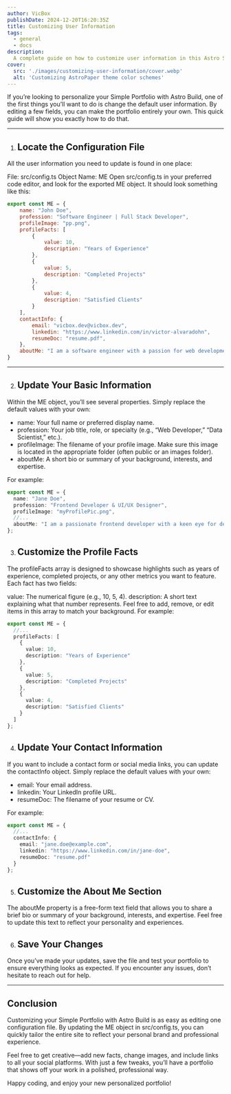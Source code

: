 ```yaml
---
author: VicBox
publishDate: 2024-12-20T16:20:35Z
title: Customizing User Information
tags:
  - general
  - docs
description:
  A complete guide on how to customize user information in this Astro Simple Portfolio theme.
cover:
  src: './images/customizing-user-information/cover.webp'
  alt: 'Customizing AstroPaper theme color schemes'
---
```


If you’re looking to personalize your Simple Portfolio with Astro Build, one of the first things you’ll want to do is change the default user information. By editing a few fields, you can make the portfolio entirely your own. This quick guide will show you exactly how to do that.

---

1. ## Locate the Configuration File
All the user information you need to update is found in one place:

File: src/config.ts
Object Name: ME
Open src/config.ts in your preferred code editor, and look for the exported ME object. It should look something like this:

```js
export const ME = {
    name: "John Doe",
    profession: "Software Engineer | Full Stack Developer",
    profileImage: "pp.png",
    profileFacts: [
        {
            value: 10,
            description: "Years of Experience"
        },
        {
            value: 5,
            description: "Completed Projects"
        },
        {
            value: 4,
            description: "Satisfied Clients"
        }
    ],
    contactInfo: {
        email: "vicbox.dev@vicbox.dev",
        linkedin: "https://www.linkedin.com/in/victor-alvaradohn",
        resumeDoc: "resume.pdf",
    },
    aboutMe: "I am a software engineer with a passion for web development. I have experience in building web " + "applications using modern technologies. I am a self-taught developer who enjoys learning new things and " + "sharing knowledge with others.",
}
```
---

2. ## Update Your Basic Information
Within the ME object, you’ll see several properties. Simply replace the default values with your own:

- name: Your full name or preferred display name.
- profession: Your job title, role, or specialty (e.g., “Web Developer,” “Data Scientist,” etc.).
- profileImage: The filename of your profile image. Make sure this image is located in the appropriate folder (often public or an images folder).
- aboutMe: A short bio or summary of your background, interests, and expertise.

For example:

```ts
export const ME = {
  name: "Jane Doe",
  profession: "Frontend Developer & UI/UX Designer",
  profileImage: "myProfilePic.png",
  //...
  aboutMe: "I am a passionate frontend developer with a keen eye for design. I love transforming..."
};
```

3. ## Customize the Profile Facts
The profileFacts array is designed to showcase highlights such as years of experience, completed projects, or any other metrics you want to feature. Each fact has two fields:

value: The numerical figure (e.g., 10, 5, 4).
description: A short text explaining what that number represents.
Feel free to add, remove, or edit items in this array to match your background. For example:

```ts
export const ME = {
  //...
  profileFacts: [
    {
      value: 10,
      description: "Years of Experience"
    },
    {
      value: 5,
      description: "Completed Projects"
    },
    {
      value: 4,
      description: "Satisfied Clients"
    }
  ]
};
```

4. ## Update Your Contact Information
If you want to include a contact form or social media links, you can update the contactInfo object. Simply replace the default values with your own:

- email: Your email address.
- linkedin: Your LinkedIn profile URL.
- resumeDoc: The filename of your resume or CV.

For example:

```ts
export const ME = {
  //...
  contactInfo: {
    email: "jane.doe@example.com",
    linkedin: "https://www.linkedin.com/in/jane-doe",
    resumeDoc: "resume.pdf"
  }
};
```

5. ## Customize the About Me Section
The aboutMe property is a free-form text field that allows you to share a brief bio or summary of your background, interests, and expertise. Feel free to update this text to reflect your personality and experiences.

6. ## Save Your Changes
Once you’ve made your updates, save the file and test your portfolio to ensure everything looks as expected. If you encounter any issues, don’t hesitate to reach out for help.

---

## Conclusion
Customizing your Simple Portfolio with Astro Build is as easy as editing one configuration file. By updating the ME object in src/config.ts, you can quickly tailor the entire site to reflect your personal brand and professional experience.

Feel free to get creative—add new facts, change images, and include links to all your social platforms. With just a few tweaks, you’ll have a portfolio that shows off your work in a polished, professional way.

Happy coding, and enjoy your new personalized portfolio!